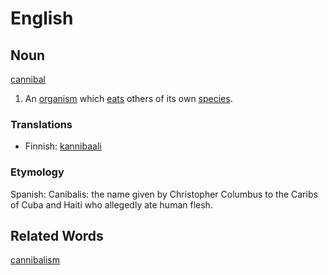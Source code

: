 =English=

==Noun==
[[cannibal]]

#An [[organism]] which [[eat]]s others of its own [[species]].

===Translations===
*Finnish: [[kannibaali]]

===Etymology===

Spanish: Canibalis: the name given by Christopher Columbus to the Caribs of Cuba and Haiti who allegedly ate human flesh.

==Related Words==

[[cannibalism]]
